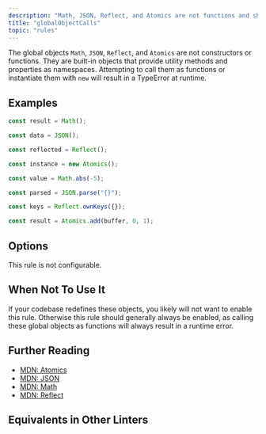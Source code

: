 ```yaml
---
description: "Math, JSON, Reflect, and Atomics are not functions and should not be called directly."
title: "globalObjectCalls"
topic: "rules"
---
```



<RuleSummary plugin="ts" rule="globalObjectCalls" />

The global objects `Math`, `JSON`, `Reflect`, and `Atomics` are not constructors or functions.
They are built-in objects that provide utility methods and properties as namespaces.
Attempting to call them as functions or instantiate them with `new` will result in a TypeError at runtime.

## Examples

<Tabs>
<TabItem label="❌ Incorrect">

```ts
const result = Math();

const data = JSON();

const reflected = Reflect();

const instance = new Atomics();
```

</TabItem>
<TabItem label="✅ Correct">

```ts
const value = Math.abs(-5);

const parsed = JSON.parse("{}");

const keys = Reflect.ownKeys({});

const result = Atomics.add(buffer, 0, 1);
```

</TabItem>
</Tabs>

## Options

This rule is not configurable.

## When Not To Use It

If your codebase redefines these objects, you likely will not want to enable this rule.
Otherwise this rule should generally always be enabled, as calling these global objects as functions will always result in a runtime error.

## Further Reading

- [MDN: Atomics](https://developer.mozilla.org/en-US/docs/Web/JavaScript/Reference/Global_Objects/Atomics)
- [MDN: JSON](https://developer.mozilla.org/en-US/docs/Web/JavaScript/Reference/Global_Objects/JSON)
- [MDN: Math](https://developer.mozilla.org/en-US/docs/Web/JavaScript/Reference/Global_Objects/Math)
- [MDN: Reflect](https://developer.mozilla.org/en-US/docs/Web/JavaScript/Reference/Global_Objects/Reflect)

## Equivalents in Other Linters

<RuleEquivalents pluginId="ts" ruleId="globalObjectCalls" />
